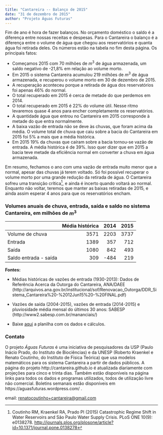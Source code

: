 ```yaml
---
title: "Cantareira -- Balanço de 2015"
date: "31 de dezembro de 2015"
author: "Projeto Águas Futuras"
---
```


Fim de ano é hora de fazer balanços. No orçamento doméstico
o saldo é a diferença entre nossas receitas e despesas.
Para o Cantareira o balanço é a diferença entre
o volume de água que chegou aos reservatórios e quanta água foi retirada deles.
Os números estão na tabela no fim desta página. Os principais fatos:

* Começamos 2015 com 70 milhões de $m^3$ de água armazenada, um saldo negativo de -21,8% em relação ao volume morto.
* Em 2015 o sistema Cantareira acumulou 219 milhões de $m^3$ de água armazenada, e recuperou
o volume morto em 30 de dezembro de 2015.
* A recuperação aconteceu porque a retirada de água dos reservatórios foi apenas 46% do normal. 
* O total recuperado em 2015 é cerca de metade do que perdemos em 2014.
* O total recuperado em 2015 é 22% do volume útil. Nesse ritmo levaremos quase 4 anos para encher completamente os reservatórios.
* A quantidade água que entrou no Cantareira em 2015 corresponde à metade do que entra normalmente. 
* A baixa vazão de entrada não se deve às chuvas, que foram acima da média. O volume total de chuva que caiu sobre
a bacia do Cantareira em 2015 foi 5% a mais que a média histórica.
* Em 2015 19% da chuvas que caíram sobre a bacia tornou-se vazão de entrada. A média histórica é de 39%.
Isso quer dizer que em 2015 a bacia teve metade da eficiência normal em converter a chuva em água armazenada.

Em resumo, fechamos o ano com uma vazão de entrada muito menor que a normal,
apesar das chuvas já terem voltado. Só foi possível recuperar o volume morto
por uma grande redução da retirada de água.  O Cantareira sofreu uma transição crítica[^1],
e ainda é incerto quando voltará ao normal. Enquanto não voltar,
teremos que manter as baixas retiradas de 2015,
e ainda assim esperar 4 anos para que os reservatórios
encham.

### Volumes anuais de chuva, entrada, saída e saldo no sistema Cantareira, em milhões de $m^3$

|                       | Média histórica | 2014 | 2015 |
|-----------------------|----------------:|-----:|-----:|
| Volume de chuva       |            3571 | 2203 | 3737 |
| Entrada               |            1389 |  357 |  712 |
| Saída                 |            1080 |  842 |  493 |
| Saldo entrada - saída |             309 | -484 |  219 |

**Fontes:**

* Médias históricas de vazões de entrada (1930-2013): Dados de Referência Acerca da Outorga do Cantareira, ANA/DAEE (http://arquivos.ana.gov.br/institucional/sof/Renovacao_Outorga/DDR_Sistema_Cantareira%20-%2012Jun15%20-%20FINAL.pdf)

* Vazões de saída (2004-2015), vazões de entrada (2014-2015) e pluviosidade média mensal do últimos 30 anos: SABESP (http://www2.sabesp.com.br/mananciais/)

* Baixe [aqui](../data/balanco2015.xls) a planilha com os dados e cálculos.

### Contato

O projeto *Águas Futuras* é uma iniciativa de pesquisadores da USP (Paulo Inácio Prado, do Instituto de Biociências)
e da UNESP (Roberto Kraenkel e Renato Coutinho, do Instituto de Física Teórica)
que usa modelos matemáticos para os sistema Cantareira a partir de dados públicos.
A página do projeto http://cantareira.github.io é atualizada diariamente com projeções para cinco e trinta dias.
Também estão disponíveis na página links para todos os dados e programas utilizados, todos de utilização livre não comercial.
Boletins semanais estão disponíveis em https://aguasfuturas.wordpress.com/ .

email: <renatocoutinho+cantareira@gmail.com>

[^1]: Coutinho RM, Kraenkel RA, Prado PI (2015) Catastrophic Regime Shift in Water Reservoirs and São Paulo Water Supply Crisis. PLoS ONE 10(9): e0138278. <http://journals.plos.org/plosone/article?id=10.1371/journal.pone.0138278>
